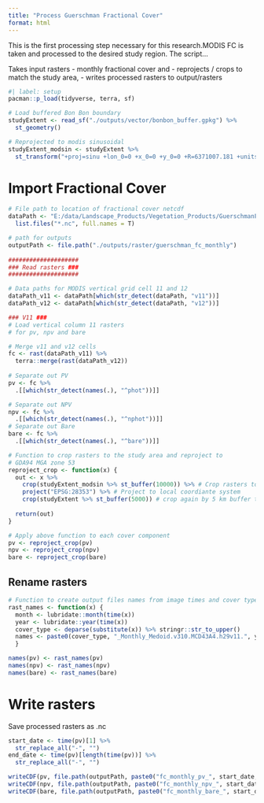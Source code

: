 ```yaml
---
title: "Process Guerschman Fractional Cover"
format: html
---
```


This is the first processing step necessary for this research.MODIS FC is taken and processed to the desired study region. The script...

Takes input rasters - monthly fractional cover and 
- reprojects / crops to match the study area, 
- writes processed rasters to output/rasters

```r
#| label: setup
pacman::p_load(tidyverse, terra, sf) 

# Load buffered Bon Bon boundary
studyExtent <- read_sf("./outputs/vector/bonbon_buffer.gpkg") %>% 
  st_geometry()

# Reprojected to modis sinusoidal
studyExtent_modsin <- studyExtent %>% 
  st_transform("+proj=sinu +lon_0=0 +x_0=0 +y_0=0 +R=6371007.181 +units=m +no_defs")
```

# Import Fractional Cover

```r
# File path to location of fractional cover netcdf
dataPath <- "E:/data/Landscape_Products/Vegetation_Products/GuerschmanFC/Monthly" %>% 
  list.files("*.nc", full.names = T)

# path for outputs
outputPath <- file.path("./outputs/raster/guerschman_fc_monthly")
 
####################
### Read rasters ###
####################

# Data paths for MODIS vertical grid cell 11 and 12
dataPath_v11 <- dataPath[which(str_detect(dataPath, "v11"))]
dataPath_v12 <- dataPath[which(str_detect(dataPath, "v12"))]

### V11 ###
# Load vertical column 11 rasters
# for pv, npv and bare

# Merge v11 and v12 cells
fc <- rast(dataPath_v11) %>%
  terra::merge(rast(dataPath_v12))
  
# Separate out PV
pv <- fc %>% 
  .[[which(str_detect(names(.), "^phot"))]]

# Separate out NPV
npv <- fc %>% 
  .[[which(str_detect(names(.), "^nphot"))]]
# Separate out Bare
bare <- fc %>% 
  .[[which(str_detect(names(.), "^bare"))]]

# Function to crop rasters to the study area and reproject to
# GDA94 MGA zone 53
reproject_crop <- function(x) {
  out <- x %>%
    crop(studyExtent_modsin %>% st_buffer(10000)) %>% # Crop rasters to 10km buffered study extent
    project("EPSG:28353") %>% # Project to local coordiante system
    crop(studyExtent %>% st_buffer(5000)) # crop again by 5 km buffer to remove edge distortion of projection
  
  return(out)
}

# Apply above function to each cover component
pv <- reproject_crop(pv)
npv <- reproject_crop(npv)
bare <- reproject_crop(bare)
```

## Rename rasters

```r
# Function to create output files names from image times and cover type
rast_names <- function(x) {
  month <- lubridate::month(time(x))
  year <- lubridate::year(time(x))
  cover_type <- deparse(substitute(x)) %>% stringr::str_to_upper()
  names <- paste0(cover_type, "_Monthly_Medoid.v310.MCD43A4.h29v11.", year ,".", month, ".006.tif" )
  }

names(pv) <- rast_names(pv)
names(npv) <- rast_names(npv)
names(bare) <- rast_names(bare)
```

# Write rasters

Save processed rasters as .nc

```r
start_date <- time(pv)[1] %>% 
  str_replace_all("-", "")
end_date <- time(pv)[length(time(pv))] %>% 
  str_replace_all("-", "")

writeCDF(pv, file.path(outputPath, paste0("fc_monthly_pv_", start_date, "_", end_date, ".nc")), varname = "guerschman_monthly_pv", compression = 6, overwrite = T)
writeCDF(npv, file.path(outputPath, paste0("fc_monthly_npv_", start_date, "_", end_date, ".nc")), varname = "guerschman_monthly_npv", compression = 6, overwrite = T)
writeCDF(bare, file.path(outputPath, paste0("fc_monthly_bare_", start_date, "_", end_date, ".nc")), varname = "guerschman_monthly_bare", compression = 6, overwrite = T)
```
